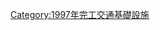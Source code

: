 {{Commonscat|Bridges completed in 1997}}
{{Cat nav 10years|20世紀橋梁|1997||年完工橋梁}}

[[Category:1997年完工交通基礎設施|Category:1997年完工交通基礎設施]]